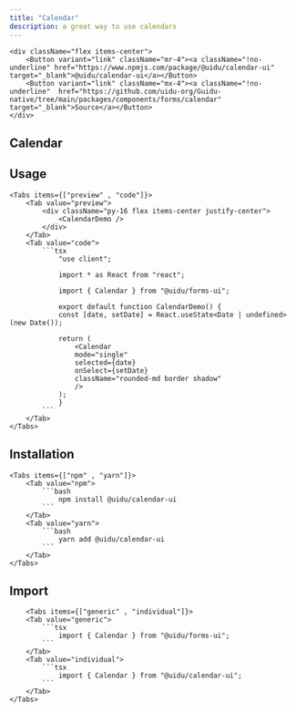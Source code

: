 ```yaml
---
title: "Calendar"
description: a great way to use calendars
---
```



    <div className="flex items-center">
        <Button variant="link" className="mr-4"><a className="!no-underline" href="https://www.npmjs.com/package/@uidu/calendar-ui" target="_blank">@uidu/calendar-ui</a></Button>
        <Button variant="link" className="mx-4"><a className="!no-underline"  href="https://github.com/uidu-org/Guidu-native/tree/main/packages/components/forms/calendar" target="_blank">Source</a></Button>
    </div>

## Calendar

<CalendarDemo />

## Usage

    <Tabs items={["preview" , "code"]}>
        <Tab value="preview">
            <div className="py-16 flex items-center justify-center">
                <CalendarDemo />
            </div>
        </Tab>
        <Tab value="code">
            ```tsx
                "use client";

                import * as React from "react";

                import { Calendar } from "@uidu/forms-ui";

                export default function CalendarDemo() {
                const [date, setDate] = React.useState<Date | undefined>(new Date());

                return (
                    <Calendar
                    mode="single"
                    selected={date}
                    onSelect={setDate}
                    className="rounded-md border shadow"
                    />
                );
                }
            ```
        </Tab>
    </Tabs>

## Installation

    <Tabs items={["npm" , "yarn"]}>
        <Tab value="npm">
            ```bash
                npm install @uidu/calendar-ui
            ```
        </Tab>
        <Tab value="yarn">
            ```bash
                yarn add @uidu/calendar-ui
            ```
        </Tab>
    </Tabs>

## Import

        <Tabs items={["generic" , "individual"]}>
        <Tab value="generic">
            ```tsx
                import { Calendar } from "@uidu/forms-ui";
            ```
        </Tab>
        <Tab value="individual">
            ```tsx
                import { Calendar } from "@uidu/calendar-ui";
            ```
        </Tab>
    </Tabs>

